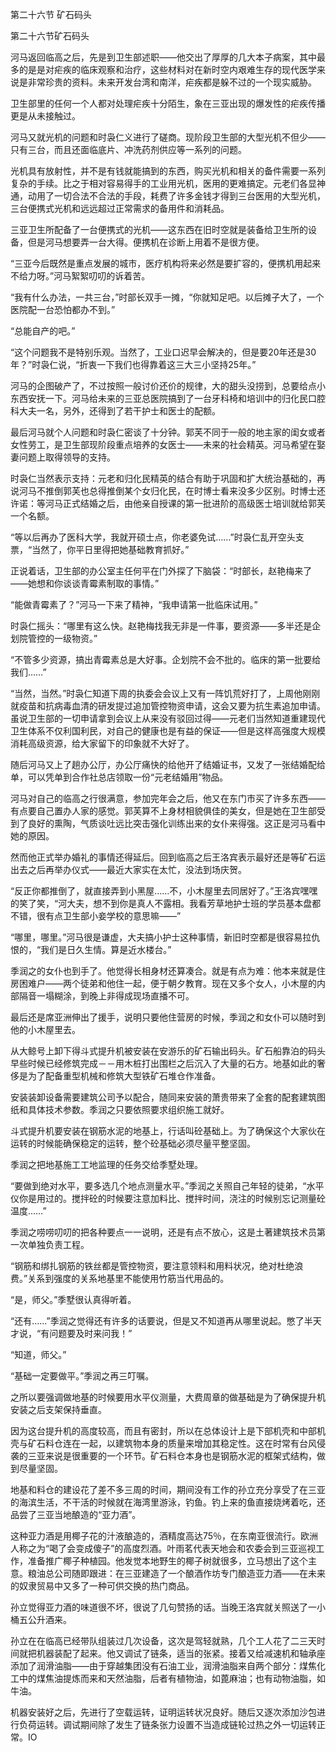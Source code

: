 

第二十六节 矿石码头

第二十六节矿石码头

河马返回临高之后，先是到卫生部述职――他交出了厚厚的几大本子病案，其中最多的是是对疟疾的临床观察和治疗，这些材料对在新时空内艰难生存的现代医学来说是非常珍贵的资料。未来开发台湾和南洋，疟疾都是躲不过的一个现实威胁。

卫生部里的任何一个人都对处理疟疾十分陌生，象在三亚出现的爆发性的疟疾传播更是从未接触过。

河马又就光机的问题和时袅仁义进行了磋商。现阶段卫生部的大型光机不但少――只有三台，而且还面临底片、冲洗药剂供应等一系列的问题。

光机具有放射性，并不是有钱就能搞到的东西，购买光机和相关的备件需要一系列复杂的手续。比之于相对容易得手的工业用光机，医用的更难搞定。元老们各显神通，动用了一切合法不合法的手段，耗费了许多金钱才得到三台医用的大型光机，三台便携式光机和远远超过正常需求的备用件和消耗品。

三亚卫生所配备了一台便携式的光机――这东西在旧时空就是装备给卫生所的设备，但是河马想要弄一台大得。便携机在诊断上用着不是很方便。

“三亚今后既然是重点发展的城市，医疗机构将来必然是要扩容的，便携机用起来不给力呀。”河马絮絮叨叨的诉着苦。

“我有什么办法，一共三台，”时部长双手一摊，“你就知足吧。以后摊子大了，一个医院配一台恐怕都办不到。”

“总能自产的吧。”

“这个问题我不是特别乐观。当然了，工业口迟早会解决的，但是要20年还是30年？”时袅仁说，“折衷一下我们也得靠着这三大三小坚持25年。”

河马的企图破产了，不过按照一般讨价还价的规律，大的甜头没捞到，总要给点小东西安抚一下。河马给未来的三亚总医院搞到了一台牙科椅和培训中的归化民口腔科大夫一名，另外，还得到了若干护士和医士的配额。

最后河马就个人问题和时袅仁密谈了十分钟。郭芙不同于一般的地主家的闺女或者女性劳工，是卫生部现阶段重点培养的女医士――未来的社会精英。河马希望在娶妻问题上取得领导的支持。

时袅仁当然表示支持：元老和归化民精英的结合有助于巩固和扩大统治基础的，再说河马不推倒郭芙也总得推倒某个女归化民，在时博士看来没多少区别。时博士还许诺：等河马正式结婚之后，由他亲自授课的第一批进阶的高级医士培训就给郭芙一个名额。

“等以后再办了医科大学，我就开硕士点，你老婆免试……”时袅仁乱开空头支票，“当然了，你平日里得把她基础教育抓好。”

正说着话，卫生部的办公室主任何平在门外探了下脑袋：“时部长，赵艳梅来了――她想和你谈谈青霉素制取的事情。”

“能做青霉素了？”河马一下来了精神，“我申请第一批临床试用。”

时袅仁摇头：“哪里有这么快。赵艳梅找我无非是一件事，要资源――多半还是企划院管控的一级物资。”

“不管多少资源，搞出青霉素总是大好事。企划院不会不批的。临床的第一批要给我们……”

“当然，当然。”时袅仁知道下周的执委会会议上又有一阵饥荒好打了，上周他刚刚就疫苗和抗病毒血清的研发提过追加管控物资申请，这会又要为抗生素追加申请。虽说卫生部的一切申请拿到会议上从来没有驳回过得――元老们当然知道重建现代卫生体系不仅利国利民，对自己的健康也是有益的保证――但是这样高强度大规模消耗高级资源，给大家留下的印象就不大好了。

随后河马又上了趟办公厅，办公厅痛快的给他开了结婚证书，又发了一张结婚配给单，可以凭单到合作社总店领取一份“元老结婚用”物品。

河马对自己的临高之行很满意，参加完年会之后，他又在东门市买了许多东西――有点要自己置办人家的感觉。郭芙算不上身材相貌俱佳的美女，但是她在卫生部受到了良好的熏陶，气质谈吐远比突击强化训练出来的女仆来得强。这正是河马看中她的原因。

然而他正式举办婚礼的事情还得延后。回到临高之后王洛宾表示最好还是等矿石运出去之后再举办仪式――最近大家实在太忙，没法到场庆贺。

“反正你都推倒了，就直接弄到小黑屋……不，小木屋里去同居好了。”王洛宾嘿嘿的笑了笑，“河大夫，想不到你是真人不露相。我看芳草地护士班的学员基本盘都不错，很有点卫生部小妾学校的意思嘛――”

“哪里，哪里。”河马很是谦虚，大夫搞小护士这种事情，新旧时空都是很容易拉仇恨的，“我们是日久生情。算是近水楼台。”

季润之的女仆也到手了。他觉得长相身材还算凑合。就是有点为难：他本来就是住房困难户――两个徒弟和他住一起，便于朝夕教育。现在又多个女人，小木屋的内部隔音一塌糊涂，到晚上非得成现场直播不可。

最后还是席亚洲伸出了援手，说明只要他住营房的时候，季润之和女仆可以随时到他的小木屋里去。

从大鲸号上卸下得斗式提升机被安装在安游乐的矿石输出码头。矿石船靠泊的码头早些时候已经修筑完成－－用木桩打出围栏之后沉入了大量的石方。地基如此的奢侈是为了配备重型机械和修筑大型铁矿石堆仓作准备。

安装装卸设备需要建筑公司予以配合，随同来安装的萧贵带来了全套的配套建筑图纸和具体技术参数。季润之只要依照要求组织施工就好。

斗式提升机要安装在钢筋水泥的地基上，行话叫砼基础上。为了确保这个大家伙在运转的时候能确保稳定的运转，整个砼基础必须尽量平整坚固。

季润之把地基施工工地监理的任务交给季墅处理。

“要做到绝对水平，要多选几个地点测量水平。”季润之关照自己年轻的徒弟，“水平仪你是用过的。搅拌砼的时候要注意加料比、搅拌时间，浇注的时候别忘记测量砼温度……”

季润之唠唠叨叨的把各种要点一一说明，还是有点不放心，这是土著建筑技术员第一次单独负责工程。

“钢筋和绑扎钢筋的铁丝都是管控物资，要注意领料和用料状况，绝对杜绝浪费。”关系到强度的关系地基里不能使用竹筋当代用品的。

“是，师父。”季墅很认真得听着。

“还有……”季润之觉得还有许多的话要说，但是又不知道再从哪里说起。憋了半天才说，“有问题要及时来问我！”

“知道，师父。”

“基础一定要做平。”季润之再三叮嘱。

之所以要强调做地基的时候要用水平仪测量，大费周章的做基础是为了确保提升机安装之后支架保持垂直。

因为这台提升机的高度较高，而且有密封，所以在总体设计上是下部机壳和中部机壳与矿石料仓连在一起，以建筑物本身的质量来增加其稳定性。这在时常有台风侵袭的三亚来说是很重要的一个环节。矿石料仓本身也是钢筋水泥的框架式结构，做到尽量坚固。

地基和料仓的建设花了差不多三周的时间，期间没有工作的孙立充分享受了在三亚的海滨生活，不干活的时候就在海湾里游泳，钓鱼。钓上来的鱼直接烧烤着吃，还品尝了三亚当地酿造的“亚力酒”。

这种亚力酒是用椰子花的汁液酿造的，酒精度高达75％，在东南亚很流行。欧洲人称之为“喝了会变成傻子”的高度烈酒。叶雨茗代表天地会和农委会到三亚巡视工作，准备推广椰子种植园。他发觉本地野生的椰子树就很多，立马想出了这个主意。粮油总公司随即跟进：在三亚建造了一个酿酒作坊专门酿造亚力酒――在未来的奴隶贸易中又多了一种可供交换的热门商品。

孙立觉得亚力酒的味道很不坏，很说了几句赞扬的话。当晚王洛宾就关照送了一小桶五公升酒来。

孙立在在临高已经带队组装过几次设备，这次是驾轻就熟，几个工人花了二三天时间就把机器装配了起来。他又调试了链条，适当的张紧。接着又给减速机和轴承座添加了润滑油脂――由于穿越集团没有石油工业，润滑油脂来自两个部分：煤焦化工中的煤焦油提炼而来和天然油脂，后者有植物油，如蓖麻油；也有动物油脂，如牛油。

机器安装好之后，先进行了空载运转，证明运转状况良好。随后又逐次添加沙包进行负荷运转。调试期间除了发生了链条张力设置不当造成链轮过热之外一切运转正常。IO

